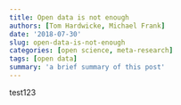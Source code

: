 ```yaml
---
title: Open data is not enough
authors: [Tom Hardwicke, Michael Frank]
date: '2018-07-30'
slug: open-data-is-not-enough
categories: [open science, meta-research]
tags: [open data]
summary: 'a brief summary of this post'
---
```


test123

